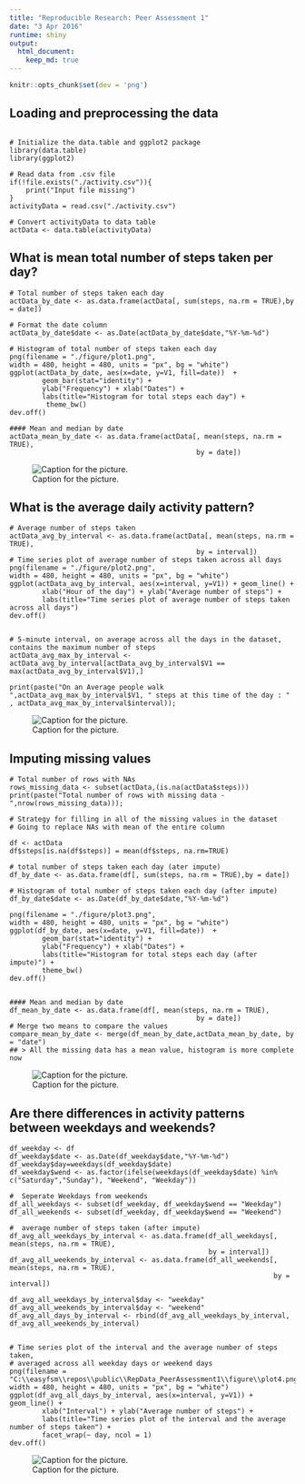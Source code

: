 ```yaml
---
title: "Reproducible Research: Peer Assessment 1"
date: "3 Apr 2016"
runtime: shiny 
output: 
  html_document: 
    keep_md: true
---
```


```r
knitr::opts_chunk$set(dev = 'png')  
```

## Loading and preprocessing the data
``` 

# Initialize the data.table and ggplot2 package
library(data.table)
library(ggplot2)

# Read data from .csv file
if(!file.exists("./activity.csv")){
    print("Input file missing")          
}
activityData = read.csv("./activity.csv")

# Convert activityData to data table
actData <- data.table(activityData)
```




## What is mean total number of steps taken per day?
```
# Total number of steps taken each day
actData_by_date <- as.data.frame(actData[, sum(steps, na.rm = TRUE),by = date])

# Format the date column
actData_by_date$date <- as.Date(actData_by_date$date,"%Y-%m-%d")

# Histogram of total number of steps taken each day
png(filename = "./figure/plot1.png",
width = 480, height = 480, units = "px", bg = "white")
ggplot(actData_by_date, aes(x=date, y=V1, fill=date))  + 
        geom_bar(stat="identity") +
        ylab("Frequency") + xlab("Dates") +
        labs(title="Histogram for total steps each day") +
         theme_bw()
dev.off()

#### Mean and median by date
actData_mean_by_date <- as.data.frame(actData[, mean(steps, na.rm = TRUE),
                                              by = date])
```
![Caption for the picture.](./figure/plot1.png)



## What is the average daily activity pattern?
```
# Average number of steps taken
actData_avg_by_interval <- as.data.frame(actData[, mean(steps, na.rm = TRUE),
                                              by = interval])
# Time series plot of average number of steps taken across all days
png(filename = "./figure/plot2.png",
width = 480, height = 480, units = "px", bg = "white")
ggplot(actData_avg_by_interval, aes(x=interval, y=V1)) + geom_line() +
        xlab("Hour of the day") + ylab("Average number of steps") +
        labs(title="Time series plot of average number of steps taken across all days") 
dev.off()


# 5-minute interval, on average across all the days in the dataset, contains the maximum number of steps
actData_avg_max_by_interval <- actData_avg_by_interval[actData_avg_by_interval$V1 == max(actData_avg_by_interval$V1),]

print(paste("On an Average people walk ",actData_avg_max_by_interval$V1, " steps at this time of the day : " , actData_avg_max_by_interval$interval));

```
![Caption for the picture.](./figure/plot2.png)



## Imputing missing values

```
# Total number of rows with NAs
rows_missing_data <- subset(actData,(is.na(actData$steps)))
print(paste("Total number of rows with missing data - ",nrow(rows_missing_data)));

# Strategy for filling in all of the missing values in the dataset
# Going to replace NAs with mean of the entire column

df <- actData
df$steps[is.na(df$steps)] = mean(df$steps, na.rm=TRUE)

# total number of steps taken each day (ater impute)
df_by_date <- as.data.frame(df[, sum(steps, na.rm = TRUE),by = date])

# Histogram of total number of steps taken each day (after impute)
df_by_date$date <- as.Date(df_by_date$date,"%Y-%m-%d")

png(filename = "./figure/plot3.png",
width = 480, height = 480, units = "px", bg = "white")
ggplot(df_by_date, aes(x=date, y=V1, fill=date))  + 
        geom_bar(stat="identity") +
        ylab("Frequency") + xlab("Dates") +
        labs(title="Histogram for total steps each day (after impute)") +
        theme_bw()
dev.off()


#### Mean and median by date
df_mean_by_date <- as.data.frame(df[, mean(steps, na.rm = TRUE),
                                              by = date])
# Merge two means to compare the values
compare_mean_by_date <- merge(df_mean_by_date,actData_mean_by_date, by = "date")
## > All the missing data has a mean value, histogram is more complete now

```
![Caption for the picture.](./figure/plot3.png)



## Are there differences in activity patterns between weekdays and weekends?
```
df_weekday <- df
df_weekday$date <- as.Date(df_weekday$date,"%Y-%m-%d")
df_weekday$day=weekdays(df_weekday$date)
df_weekday$wend <- as.factor(ifelse(weekdays(df_weekday$date) %in% c("Saturday","Sunday"), "Weekend", "Weekday")) 

#  Seperate Weekdays from weekends
df_all_weekdays <- subset(df_weekday, df_weekday$wend == "Weekday")
df_all_weekends <- subset(df_weekday, df_weekday$wend == "Weekend")

#  average number of steps taken (after impute)
df_avg_all_weekdays_by_interval <- as.data.frame(df_all_weekdays[, mean(steps, na.rm = TRUE),
                                                 by = interval])
df_avg_all_weekends_by_interval <- as.data.frame(df_all_weekends[, mean(steps, na.rm = TRUE),
                                                                 by = interval])

df_avg_all_weekdays_by_interval$day <- "weekday"
df_avg_all_weekends_by_interval$day <- "weekend"
df_avg_all_days_by_interval <- rbind(df_avg_all_weekdays_by_interval, df_avg_all_weekends_by_interval)
        
        
# Time series plot of the interval and the average number of steps taken, 
# averaged across all weekday days or weekend days
png(filename = "C:\\easyfsm\\repos\\public\\RepData_PeerAssessment1\\figure\\plot4.png",
width = 480, height = 480, units = "px", bg = "white")
ggplot(df_avg_all_days_by_interval, aes(x=interval, y=V1)) + geom_line() +
        xlab("Interval") + ylab("Average number of steps") +
        labs(title="Time series plot of the interval and the average number of steps taken") +
        facet_wrap(~ day, ncol = 1)
dev.off()        
```
![Caption for the picture.](./figure/plot4.png)